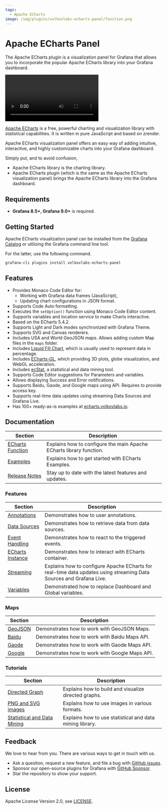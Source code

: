 ```yaml
---
tags:
  - Apache ECharts
image: /img/plugins/volkovlabs-echarts-panel/function.png
---
```



# Apache ECharts Panel

The Apache ECharts plugin is a visualization panel for Grafana that allows you to incorporate the popular Apache ECharts library into your Grafana dashboard.

<Video
  src="https://www.youtube.com/embed/DxqCrBEmrQw"
  title="How to create modern dashboards in Grafana."
/>

[Apache ECharts](https://echarts.apache.org/en/index.html) is a free, powerful charting and visualization library with statistical capabilities. It is written in pure JavaScript and based on zrender.

Apache ECharts visualization panel offers an easy way of adding intuitive, interactive, and highly customizable charts into your Grafana dashboard.

Simply put, and to avoid confusion,

- Apache ECharts library is the charting library.
- Apache ECharts plugin (which is the same as the Apache ECharts visualization panel) brings the Apache ECharts library into the Grafana dashboard.

## Requirements

- **Grafana 8.5+, Grafana 9.0+** is required.

## Getting Started

Apache ECharts visualization panel can be installed from the [Grafana Catalog](https://grafana.com/grafana/plugins/volkovlabs-echarts-panel/) or utilizing the Grafana command line tool.

For the latter, use the following command.

```bash
grafana-cli plugins install volkovlabs-echarts-panel
```

## Features

- Provides Monaco Code Editor for:
  - Working with Grafana data frames (JavaScript),
  - Updating chart configurations in JSON format.
- Supports Code Auto formatting.
- Executes the `setOption()` function using Monaco Code Editor content.
- Supports variables and location service to make Charts interactive.
- Based on the ECharts 5.4.2.
- Supports Light and Dark modes synchronized with Grafana Theme.
- Supports SVG and Canvas renderers.
- Includes USA and World GeoJSON maps. Allows adding custom Map files in the `maps` folder.
- Includes [Liquid Fill Chart](https://github.com/ecomfe/echarts-liquidfill), which is usually used to represent data in percentage.
- Includes [ECharts-GL](https://github.com/ecomfe/echarts-gl), which providing 3D plots, globe visualization, and WebGL acceleration.
- Includes [ecStat](https://github.com/ecomfe/echarts-stat), a statistical and data mining tool.
- Supports Code Editor suggestions for Parameters and variables.
- Allows displaying Success and Error notifications.
- Supports Baidu, Gaode, and Google maps using API. Requires to provide access key.
- Supports real-time data updates using streaming Data Sources and Grafana Live.
- Has 100+ ready-as-is examples at [echarts.volkovlabs.io](https://echarts.volkovlabs.io).

## Documentation

| Section                     | Description                                                         |
| --------------------------- | ------------------------------------------------------------------- |
| [ECharts Function](options) | Explains how to configure the main Apache ECharts library function. |
| [Examples](examples)        | Explains how to get started with ECharts Examples.                  |
| [Release Notes](release)    | Stay up to date with the latest features and updates.               |

### Features

| Section                      | Description                                                                                                        |
| ---------------------------- | ------------------------------------------------------------------------------------------------------------------ |
| [Annotations](annotations)   | Demonstrates how to user annotations.                                                                              |
| [Data Sources](datasources)  | Demonstrates how to retrieve data from data sources.                                                               |
| [Event Handling](events)     | Demonstrates how to react to the triggered events.                                                                 |
| [ECharts Instance](instance) | Demonstrates how to interact with ECharts container.                                                               |
| [Streaming](streaming)       | Explains how to configure Apache ECharts for real-time data updates using streaming Data Sources and Grafana Live. |
| [Variables](variables)       | Demonstrated how to replace Dashboard and Global variables.                                                        |

### Maps

| Section                 | Description                                    |
| ----------------------- | ---------------------------------------------- |
| [GeoJSON](maps/geojson) | Demonstrates how to work with GeoJSON Maps.    |
| [Baidu](maps/baidu)     | Demonstrates how to work with Baidu Maps API.  |
| [Gaode](maps/gaode)     | Demonstrates how to work with Gaode Maps API.  |
| [Google](maps/google)   | Demonstrates how to work with Google Maps API. |

### Tutorials

| Section                                         | Description                                              |
| ----------------------------------------------- | -------------------------------------------------------- |
| [Directed Graph](tutorials/graph)               | Explains how to build and visualize directed graphs.     |
| [PNG and SVG images](tutorials/images)          | Explains how to use images in various formats.           |
| [Statistical and Data Mining](tutorials/ecstat) | Explains how to use statistical and data mining library. |

## Feedback

We love to hear from you. There are various ways to get in touch with us.

- Ask a question, request a new feature, and file a bug with [GitHub issues](https://github.com/volkovlabs/volkovlabs-echarts-panel/issues/new/choose).
- Sponsor our open-source plugins for Grafana with [GitHub Sponsor](https://github.com/sponsors/VolkovLabs).
- Star the repository to show your support.

## License

Apache License Version 2.0, see [LICENSE](https://github.com/volkovlabs/volkovlabs-echarts-panel/blob/main/LICENSE).
